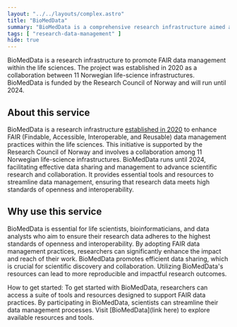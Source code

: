 ```yaml
---
layout: "../../layouts/complex.astro"
title: "BioMedData"
summary: "BioMedData is a comprehensive research infrastructure aimed at enhancing FAIR data management practices within the life sciences."
tags: [ "research-data-management" ]
hide: true
---
```


BioMedData is a research infrastructure to promote FAIR data management within the life sciences. The project was established in 2020 as a collaboration between 11 Norwegian life-science infrastructures. BioMedData is funded by the Research Council of Norway and will run until 2024.

## About this service

BioMedData is a research infrastructure [established in 2020](https://elixir.no/news/27/63/BioMedData-kicked-off-today) to enhance FAIR (Findable, Accessible, Interoperable, and Reusable) data management practices within the life sciences. This initiative is supported by the Research Council of Norway and involves a collaboration among 11 Norwegian life-science infrastructures. BioMedData runs until 2024, facilitating effective data sharing and management to advance scientific research and collaboration. It provides essential tools and resources to streamline data management, ensuring that research data meets high standards of openness and interoperability.

## Why use this service

BioMedData is essential for life scientists, bioinformaticians, and data analysts who aim to ensure their research data adheres to the highest standards of openness and interoperability. By adopting FAIR data management practices, researchers can significantly enhance the impact and reach of their work. BioMedData promotes efficient data sharing, which is crucial for scientific discovery and collaboration. Utilizing BioMedData's resources can lead to more reproducible and impactful research outcomes.

How to get started: To get started with BioMedData, researchers can access a suite of tools and resources designed to support FAIR data practices. By participating in BioMedData, scientists can streamline their data management processes. Visit [BioMedData](link here) to explore available resources and tools.
